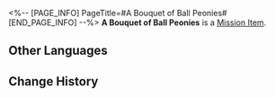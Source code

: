 <%-- [PAGE_INFO]
PageTitle=#A Bouquet of Ball Peonies#
[END_PAGE_INFO] --%>
{{Item Infobox
|id          = 140151
|image       = Item A Bouquet of Ball Peonies.png
|type        = Mission Item
|invCategory = Missions
|rarity      = 3
|effect      = 
|description = A bouquet of fresh Ball Peony blossoms. In floriography, it means "patience."
}}
'''A Bouquet of Ball Peonies''' is a [[Mission Item]].

==Other Languages==
{{Other Languages
|en   = A Bouquet of Ball Peonies
|zhs  = 一束球牡丹
|zht  = 一束球牡丹
|ja   = 毬牡丹の花束
|ko   = 둥근 모란 한 다발
|es   = Ramo de peonías redondas
|fr   = Un bouquet de pivoines pelotes
|ru   = Букет круглых пионов
|th   = ช่อดอก Ball Peony
|vi   = Một Bó Cầu Mẫu Đơn
|de   = Ein Strauß Pfingstrosen
|id   = Sebuket Ball Peony
|pt   = Um Buquê de Peônias-Bolas
}}

==Change History==
{{Change History|1.0}}